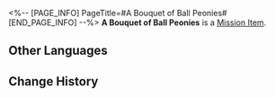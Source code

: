 <%-- [PAGE_INFO]
PageTitle=#A Bouquet of Ball Peonies#
[END_PAGE_INFO] --%>
{{Item Infobox
|id          = 140151
|image       = Item A Bouquet of Ball Peonies.png
|type        = Mission Item
|invCategory = Missions
|rarity      = 3
|effect      = 
|description = A bouquet of fresh Ball Peony blossoms. In floriography, it means "patience."
}}
'''A Bouquet of Ball Peonies''' is a [[Mission Item]].

==Other Languages==
{{Other Languages
|en   = A Bouquet of Ball Peonies
|zhs  = 一束球牡丹
|zht  = 一束球牡丹
|ja   = 毬牡丹の花束
|ko   = 둥근 모란 한 다발
|es   = Ramo de peonías redondas
|fr   = Un bouquet de pivoines pelotes
|ru   = Букет круглых пионов
|th   = ช่อดอก Ball Peony
|vi   = Một Bó Cầu Mẫu Đơn
|de   = Ein Strauß Pfingstrosen
|id   = Sebuket Ball Peony
|pt   = Um Buquê de Peônias-Bolas
}}

==Change History==
{{Change History|1.0}}